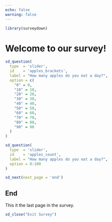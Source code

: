 ```yaml
---
echo: false
warning: false
---
```


```r
library(surveydown)
```

::: {#welcome .sd-page}

# Welcome to our survey!

```r

sd_question(
  type  = 'slider',
  id    = 'apples_brackets',
  label = "How many apples do you eat a day?",
  option = c(
    "0" = 0,
    "10" = 10,
    "20" = 20,
    "30" = 30,
    "40" = 40, 
    "50" = 50, 
    "60" = 60, 
    "70" = 70, 
    "80" = 80, 
    "90" = 90
  )
)
```

```r

sd_question(
  type  = 'slider',
  id    = 'apples_count',
  label = "How many apples do you eat a day?",
  option = 0:100
)
```

```r
sd_next(next_page = 'end')
```

::: 

::: {#end .sd-page}

## End

This it the last page in the survey. 

```r
sd_close("Exit Survey")
```

::: 